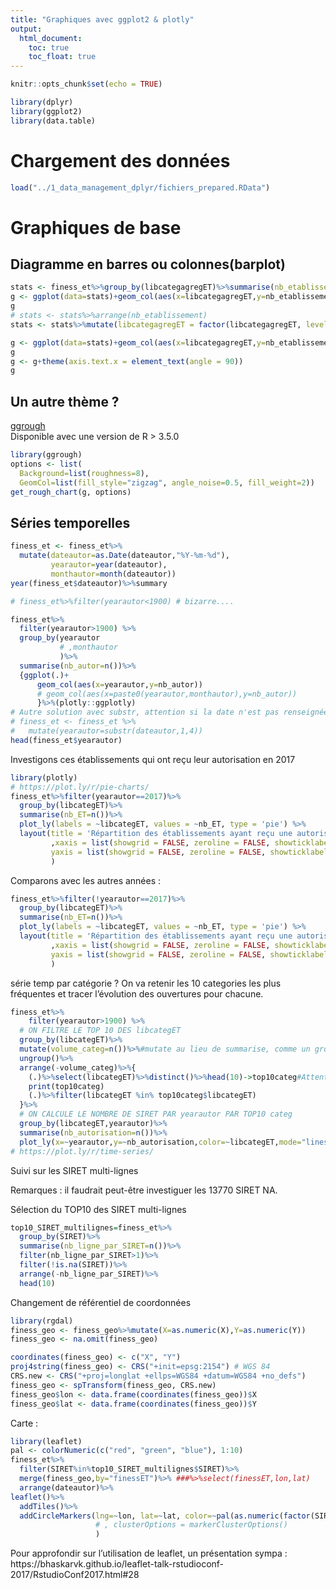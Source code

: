 ```yaml
---
title: "Graphiques avec ggplot2 & plotly"
output: 
  html_document:
    toc: true
    toc_float: true
---
```


```r
knitr::opts_chunk$set(echo = TRUE)
```

```r
library(dplyr)
library(ggplot2)
library(data.table)
```


# Chargement des données

```r
load("../1_data_management_dplyr/fichiers_prepared.RData")
```


# Graphiques de base

## Diagramme en barres ou colonnes(barplot)

```r
stats <- finess_et%>%group_by(libcategagregET)%>%summarise(nb_etablissement=n())
g <- ggplot(data=stats)+geom_col(aes(x=libcategagregET,y=nb_etablissement))
g
# stats <- stats%>%arrange(nb_etablissement)
stats <- stats%>%mutate(libcategagregET = factor(libcategagregET, levels = libcategagregET[order(nb_etablissement)]))

g <- ggplot(data=stats)+geom_col(aes(x=libcategagregET,y=nb_etablissement))
g
g <- g+theme(axis.text.x = element_text(angle = 90))
g
```


## Un autre thème ?
<a href="https://xvrdm.github.io/ggrough/">ggrough</a> <br>
Disponible avec une version de R > 3.5.0
```r
library(ggrough)
options <- list(
  Background=list(roughness=8),
  GeomCol=list(fill_style="zigzag", angle_noise=0.5, fill_weight=2))
get_rough_chart(g, options)
```



## Séries temporelles

```r
finess_et <- finess_et%>%
  mutate(dateautor=as.Date(dateautor,"%Y-%m-%d"),
         yearautor=year(dateautor),
         monthautor=month(dateautor))
year(finess_et$dateautor)%>%summary

# finess_et%>%filter(yearautor<1900) # bizarre....

finess_et%>%
  filter(yearautor>1900) %>%
  group_by(yearautor
           # ,monthautor
           )%>%
  summarise(nb_autor=n())%>%
  {ggplot(.)+
      geom_col(aes(x=yearautor,y=nb_autor))
      # geom_col(aes(x=paste0(yearautor,monthautor),y=nb_autor))
      }%>%(plotly::ggplotly)
# Autre solution avec substr, attention si la date n'est pas renseignée...
# finess_et <- finess_et %>%
#   mutate(yearautor=substr(dateautor,1,4))
head(finess_et$yearautor)
```

Investigons ces établissements qui ont reçu leur autorisation en 2017


```r
library(plotly)
# https://plot.ly/r/pie-charts/
finess_et%>%filter(yearautor==2017)%>%
  group_by(libcategET)%>%
  summarise(nb_ET=n())%>%
  plot_ly(labels = ~libcategET, values = ~nb_ET, type = 'pie') %>%
  layout(title = 'Répartition des établissements ayant reçu une autorisation en 2017, par catégorie'
         ,xaxis = list(showgrid = FALSE, zeroline = FALSE, showticklabels = FALSE),
         yaxis = list(showgrid = FALSE, zeroline = FALSE, showticklabels = FALSE)
         )
```


Comparons avec les autres années :

```r
finess_et%>%filter(!yearautor==2017)%>%
  group_by(libcategET)%>%
  summarise(nb_ET=n())%>%
  plot_ly(labels = ~libcategET, values = ~nb_ET, type = 'pie') %>%
  layout(title = 'Répartition des établissements ayant reçu une autorisation en 2017, par catégorie'
         ,xaxis = list(showgrid = FALSE, zeroline = FALSE, showticklabels = FALSE),
         yaxis = list(showgrid = FALSE, zeroline = FALSE, showticklabels = FALSE)
         )
```





série temp par catégorie ?
On va retenir les 10 categories les plus fréquentes et tracer l'évolution des ouvertures pour chacune.



```r
finess_et%>%
    filter(yearautor>1900) %>%
  # ON FILTRE LE TOP 10 DES libcategET
  group_by(libcategET)%>%
  mutate(volume_categ=n())%>%#mutate au lieu de summarise, comme un group_by + merge
  ungroup()%>%
  arrange(-volume_categ)%>%{
    (.)%>%select(libcategET)%>%distinct()%>%head(10)->top10categ#Attention à la notation .%>% https://stackoverflow.com/questions/36716710/combining-pipes-and-the-dot-placeholder-in-r?rq=1
    print(top10categ)
    (.)%>%filter(libcategET %in% top10categ$libcategET)
  }%>%
  # ON CALCULE LE NOMBRE DE SIRET PAR yearautor PAR TOP10 categ
  group_by(libcategET,yearautor)%>%
  summarise(nb_autorisation=n())%>%
  plot_ly(x=~yearautor,y=~nb_autorisation,color=~libcategET,mode="lines")
# https://plot.ly/r/time-series/
```

 
 
Suivi sur les SIRET multi-lignes

Remarques : il faudrait peut-être investiguer les 13770 SIRET NA.

Sélection du TOP10 des SIRET multi-lignes
```r

top10_SIRET_multilignes=finess_et%>%
  group_by(SIRET)%>%
  summarise(nb_ligne_par_SIRET=n())%>%
  filter(nb_ligne_par_SIRET>1)%>%
  filter(!is.na(SIRET))%>%
  arrange(-nb_ligne_par_SIRET)%>%
  head(10)

```

Changement de référentiel de coordonnées
```r
library(rgdal)
finess_geo <- finess_geo%>%mutate(X=as.numeric(X),Y=as.numeric(Y))
finess_geo <- na.omit(finess_geo)

coordinates(finess_geo) <- c("X", "Y")
proj4string(finess_geo) <- CRS("+init=epsg:2154") # WGS 84
CRS.new <- CRS("+proj=longlat +ellps=WGS84 +datum=WGS84 +no_defs")
finess_geo <- spTransform(finess_geo, CRS.new)
finess_geo$lon <- data.frame(coordinates(finess_geo))$X
finess_geo$lat <- data.frame(coordinates(finess_geo))$Y

```

Carte : 
```r
library(leaflet)
pal <- colorNumeric(c("red", "green", "blue"), 1:10)
finess_et%>%
  filter(SIRET%in%top10_SIRET_multilignes$SIRET)%>%
  merge(finess_geo,by="finessET")%>% ###%>%select(finessET,lon,lat)
  arrange(dateautor)%>%
leaflet()%>%
  addTiles()%>%
  addCircleMarkers(lng=~lon, lat=~lat, color=~pal(as.numeric(factor(SIRET))),  label=~paste0("SIRET:",SIRET,"finessET",finessET,"\ndateautor:",dateautor)
                   # , clusterOptions = markerClusterOptions()
                   )

```
 
 Pour approfondir sur l'utilisation de leaflet, un présentation sympa : 
 https://bhaskarvk.github.io/leaflet-talk-rstudioconf-2017/RstudioConf2017.html#28
 